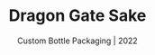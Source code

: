 ---
title: "Dragon Gate Sake"
subtitle: "Custom Bottle Packaging | 2022"
description: "Dragon Gate is high quality sake originating from Japan's Mt. Fuji. In Chinese mythology, there is a legend of the Dragon Gate located on top of a waterfall cascading from a legendary mountain. It is said that carp who traveled far up enough the waterfall to leap over the gate would transform into a powerful dragon.  The custom bottle includes embossing and texture of the waterfall from the legend, to the carp label in a jumping position, to an actual tera gate inside the bottle, finally ascending to a dragon on the base of the cap. This design to captures the moment just before the final jump towards transformation."
pubDate: "2022"
heroImage: "./sake-thumbnail.png"
images:
  - src: "./cover.jpg"
    alt: "Cover"
  - src: "./page-1.jpg"
    alt: "Page 1"
  - src: "./page-2.jpg"
    alt: "Page 2"
  - src: "./page-3.jpg"
    alt: "Page 3"
---